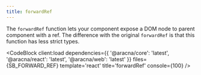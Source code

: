 ```yaml
---
title: forwardRef
---
```



The `forwardRef` function lets your component expose a DOM node to parent component with a ref.
The difference with the original `forwardRef` is that this function has less strict types.

<CodeBlock
  client:load
  dependencies={{
    '@aracna/core': 'latest',
    '@aracna/react': 'latest',
    '@aracna/web': 'latest'
  }}
  files={SB_FORWARD_REF}
  template='react'
  title='forwardRef'
  console={100}
/>
